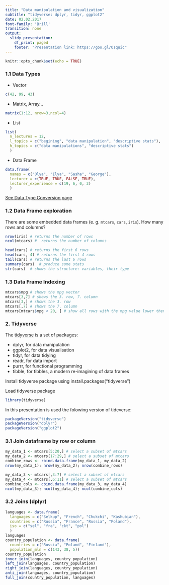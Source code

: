 ```yaml
---
title: "Data manipulation and visualization"
subtitle: "tidyverse: dplyr, tidyr, ggplot2"
date: 02.02.2017
font-family: 'Brill'
transition: none
output:
  slidy_presentation:
    df_print: paged
    footer: "Presentation link: https://goo.gl/Osquic"
---
```


```r
knitr::opts_chunk$set(echo = TRUE)
```

### 1.1 Data Types
* Vector
```r
c(42, 99, 43)
```
* Matrix, Array...
```r
matrix(1:12, nrow=3,ncol=4)
```
* List
```r
list(
  n_lectures = 12,
  l_topics = c("begining", "data manipulation", "descriptive stats"),
  h_topics = c("data manipulations", "descriptive stats")
  )
```

* Data Frame
```r
data.frame(
  names = c("Olya", "Ilya", "Sasha", "George"),
  lecturer = c(TRUE, TRUE, FALSE, TRUE),
  lecturer_experience = c(19, 6, 0, 3)
  )
```


[See Data Type Conversion page](http://www.statmethods.net/management/typeconversion.html)

### 1.2 Data Frame exploration
There are some embedded data frames (e. g. `mtcars`, `cars`, `iris`). How many rows and columns?
```r
nrow(iris) # returns the number of rows
ncol(mtcars) #  returns the number of columns
```
```r
head(cars) # returns the first 6 rows
head(cars, 4) # returns the first 4 rows
tail(cars) # returns the last 6 rows
summary(cars)  # produce some stats
str(cars)  # shows the structure: variables, their type
```

### 1.3 Data Frame Indexing
```r
mtcars$mpg # shows the mpg vector
mtcars[3,7] # shows the 3. row, 7. column
mtcars[3,] # shows the 3. row
mtcars[,7] # shows the 7. column
mtcars[mtcars$mpg < 20, ] # show all rows with the mpg value lower then 20
```

### 2. Tidyverse
The [tidyverse](https://blog.rstudio.org/2016/09/15/tidyverse-1-0-0/) is a set of packages:

* dplyr, for data manipulation
* ggplot2, for data visualisation
* tidyr, for data tidying
* readr, for data import
* purrr, for functional programming
* tibble, for tibbles, a modern re-imagining of data frames

Install tidyverse package using install.packages("tidyverse")

Load tidyverse package
```r
library(tidyverse)
```
In this presentation is used the folowing version of tideverse:
```r
packageVersion("tidyverse")
packageVersion("dplyr")
packageVersion("ggplot2")
```

### 3.1 Join dataframe by row or column

```r
my_data_1 <- mtcars[5:20,] # select a subset of mtcars
my_data_2 <- mtcars[17:29,] # select a subset of mtcars
combine_rows <- rbind.data.frame(my_data_1, my_data_2)
nrow(my_data_1); nrow(my_data_2); nrow(combine_rows)
```

```r
my_data_3 <- mtcars[,3:7] # select a subset of mtcars
my_data_4 <- mtcars[,6:11] # select a subset of mtcars
combine_cols <- cbind.data.frame(my_data_3, my_data_4)
ncol(my_data_3); ncol(my_data_4); ncol(combine_cols)
```

### 3.2 Joins (dplyr)
```r
languages <- data.frame(
  languages = c("Selkup", "French", "Chukchi", "Kashubian"),
  countries = c("Russia", "France", "Russia", "Poland"),
  iso = c("sel", "fra", "ckt", "pol")
  )
languages
country_population <- data.frame(
  countries = c("Russia", "Poland", "Finland"),
  population_mln = c(143, 38, 5))
country_population
inner_join(languages, country_population)
left_join(languages, country_population)
right_join(languages, country_population)
anti_join(languages, country_population)
full_join(country_population, languages)
```

